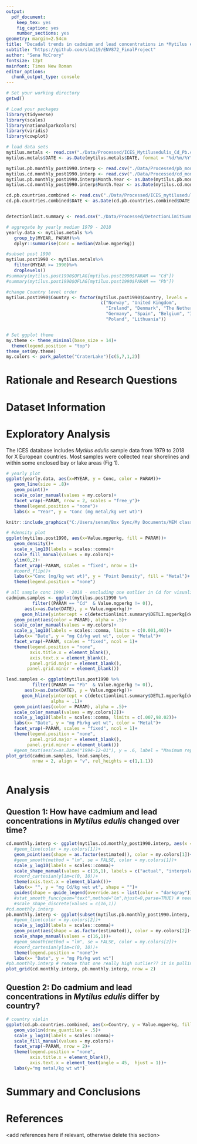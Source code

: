 ```yaml
---
output: 
  pdf_document:
    keep_tex: yes
    fig_caption: yes
    number_sections: yes
geometry: margin=2.54cm
title: "Decadal trends in cadmium and lead concentrations in *Mytilus edulis* samples from several European nations"
subtitle: "https://github.com/slm119/ENV872_FinalProject"
author: "Sena McCrory"
fontsize: 12pt
mainfont: Times New Roman
editor_options: 
  chunk_output_type: console
---
```


\newpage
\tableofcontents 
\newpage
\listoftables 
\newpage
\listoffigures 
\newpage

```r
# Set your working directory
getwd()

# Load your packages
library(tidyverse)
library(scales)
library(nationalparkcolors)
library(viridis)
library(cowplot)

# load data sets
mytilus.metals <- read.csv("./Data/Processed/ICES_Mytilusedulis_Cd_Pb.csv")
mytilus.metals$DATE <- as.Date(mytilus.metals$DATE, format = "%d/%m/%Y")

mytilus.pb.monthly_post1990.interp <- read.csv("./Data/Processed/pb_monthly_post1990_interp.csv")
mytilus.cd.monthly_post1990.interp <- read.csv("./Data/Processed/cd_monthly_post1990_interp.csv")
mytilus.pb.monthly_post1990.interp$Month.Year <- as.Date(mytilus.pb.monthly_post1990.interp$Month.Year, format = "%Y-%m-%d")
mytilus.cd.monthly_post1990.interp$Month.Year <- as.Date(mytilus.cd.monthly_post1990.interp$Month.Year, format = "%Y-%m-%d")

cd.pb.countries.combined <- read.csv("./Data/Processed/ICES_mytilusedulis_cd_pb_countriesmorethan100.csv")
cd.pb.countries.combined$DATE <- as.Date(cd.pb.countries.combined$DATE , format = "%Y-%m-%d")


detectionlimit.summary <- read.csv("./Data/Processed/DetectionLimitSummary_post1990_cd_pb.csv")

# aggregate by yearly median 1979 - 2018
yearly.data <- mytilus.metals %>%
   group_by(MYEAR, PARAM)%>%
   dplyr::summarise(Conc = median(Value.mgperkg))

#subset post 1990
mytilus.post1990 <- mytilus.metals%>%
   filter(MYEAR >= 1990)%>%
   droplevels()
#summary(mytilus.post1990$QFLAG[mytilus.post1990$PARAM == "Cd"])
#summary(mytilus.post1990$QFLAG[mytilus.post1990$PARAM == "Pb"])

#change Country level order
mytilus.post1990$Country <- factor(mytilus.post1990$Country, levels = 
                                    c("Norway", "United Kingdom", 
                                      "Ireland", "Denmark", "The Netherlands",
                                      "Germany", "Spain", "Belgium", "Iceland", 
                                      "Poland", "Lithuania"))


# Set ggplot theme
my.theme <- theme_minimal(base_size = 14)+
  theme(legend.position = "top")
theme_set(my.theme)
my.colors <- park_palette("CraterLake")[c(5,7,1,2)]
```


# Rationale and Research Questions



\newpage

# Dataset Information



\newpage

# Exploratory Analysis 

The ICES database includes *Mytilus edulis* sample data from 1979 to 2018 for X European countries. Most samples were collected near shorelines and within some enclosed bay or lake areas (Fig 1).

```r
# yearly plot
ggplot(yearly.data, aes(x=MYEAR, y = Conc, color = PARAM))+
   geom_line(size = .8)+
   geom_point()+
   scale_color_manual(values = my.colors)+
   facet_wrap(~PARAM, nrow = 2, scales = "free_y")+
   theme(legend.position = "none")+
   labs(x = "Year", y = "Conc (mg metal/kg wet wt)")

```


```r
knitr::include_graphics("C:/Users/senam/Box Sync/My Documents/MEM classes/Duke Spring 2020/DataAnalytics/ENV872_FinalProject/Output/StudyRegionMap.png")
```


```r
# #density plot
ggplot(mytilus.post1990, aes(x=Value.mgperkg, fill = PARAM))+
   geom_density()+
   scale_x_log10(labels = scales::comma)+
   scale_fill_manual(values = my.colors)+
   ylim(0,2)+
   facet_wrap(~PARAM, scales = "fixed", nrow = 1)+
   #coord_flip()+
   labs(x="Conc (mg/kg wet wt)", y = "Point Density", fill = "Metal")+
   theme(legend.position = "none")
```

```r
# all sample conc 1990 - 2018 - excluding one outlier in Cd for visualiztion purposes
cadmium.samples <- ggplot(mytilus.post1990 %>% 
          filter((PARAM == "Cd"  & Value.mgperkg != 0)), 
       aes(x=as.Date(DATE), y = Value.mgperkg))+
      geom_hline(yintercept = c(detectionlimit.summary$DETLI.mgperkg[detectionlimit.summary$PARAM =="Cd"]), alpha = .1)+
   geom_point(aes(color = PARAM), alpha = .5)+
   scale_color_manual(values = my.colors)+
   scale_y_log10(labels = scales::comma, limits = c(0.001,40))+
   labs(x= "Date", y = "mg Cd/kg wet wt", color = "Metal")+
   facet_wrap(~PARAM, scales = "fixed", ncol = 1)+
   theme(legend.position = "none", 
         axis.title.x = element_blank(),
         axis.text.x = element_blank(),
         panel.grid.major = element_blank(), 
        panel.grid.minor = element_blank())

lead.samples <- ggplot(mytilus.post1990 %>% 
          filter((PARAM == "Pb"  & Value.mgperkg != 0)), 
       aes(x=as.Date(DATE), y = Value.mgperkg))+
      geom_hline(yintercept = c(detectionlimit.summary$DETLI.mgperkg[detectionlimit.summary$PARAM =="Pb"]), 
                 alpha = .1)+
   geom_point(aes(color = PARAM), alpha = .5)+
   scale_color_manual(values = my.colors[2])+
   scale_y_log10(labels = scales::comma, limits = c(.007,98.02))+
   labs(x= "Date", y = "mg Pb/kg wet wt", color = "Metal")+
   facet_wrap(~PARAM, scales = "fixed", ncol = 1)+
   theme(legend.position = "none",
         panel.grid.major = element_blank(), 
        panel.grid.minor = element_blank())
   #geom_text(aes(x=as.Date("1994-12-01"), y = .6, label = "Maximum reported detection limit"), nudge_y = .1)
plot_grid(cadmium.samples, lead.samples,
          nrow = 2, align = "v", rel_heights = c(1,1.1))
  
```




\newpage

# Analysis

## Question 1: How have cadmium and lead concentrations in *Mytilus edulis* changed over time?


```r

cd.monthly.interp <- ggplot(mytilus.cd.monthly_post1990.interp, aes(x = as.Date(Month.Year), y = Conc))+
   #geom_line(color = my.colors[1])+
   geom_point(aes(shape = as.factor(estimated)), color = my.colors[1])+
   #geom_smooth(method = "lm", se = FALSE, color = my.colors[1])+
   scale_y_log10(labels = scales::comma)+
   scale_shape_manual(values = c(16,1), labels = c("actual", "interpolated"))+
   #coord_cartesian(ylim=c(0, 10))+
   theme(axis.text.x = element_blank())+
   labs(x= "", y = "mg Cd/kg wet wt", shape = "")+
   guides(shape = guide_legend(override.aes = list(color = "darkgray")))
   #stat_smooth_func(geom="text",method="lm",hjust=0,parse=TRUE) # need outviz package for this
   #scale_shape_discrete(values = c(16,1))
#cd.monthly.interp
pb.monthly.interp <- ggplot(subset(mytilus.pb.monthly_post1990.interp, Conc < 20), aes(x = as.Date(Month.Year), y = Conc))+
   #geom_line(color = my.colors[2])+
   scale_y_log10(labels = scales::comma)+
   geom_point(aes(shape = as.factor(estimated)), color = my.colors[2])+
   scale_shape_manual(values = c(16,1))+
   #geom_smooth(method = "lm", se = FALSE, color = my.colors[2])+
   #coord_cartesian(ylim=c(0, 10))+
   theme(legend.position = "none")+
   labs(x= "Date", y = "mg Pb/kg wet wt")
#pb.monthly.interp # remove that one really high outlier?? it is pulling the lm
plot_grid(cd.monthly.interp, pb.monthly.interp, nrow = 2)

```



## Question 2: Do cadmium and lead concentrations in *Mytilus edulis* differ by country?

```r
# country violin
ggplot(cd.pb.countries.combined, aes(x=Country, y = Value.mgperkg, fill = PARAM))+
   geom_violin(draw_quantiles = .5)+
   scale_y_log10(labels = scales::comma)+
   scale_fill_manual(values = my.colors)+
   facet_wrap(~PARAM, nrow = 2)+
   theme(legend.position = "none",
         axis.title.x = element_blank(),
         axis.text.x = element_text(angle = 45,  hjust = 1))+
   labs(y="mg metal/kg wt wt")

```



\newpage

# Summary and Conclusions


\newpage

# References
<add references here if relevant, otherwise delete this section> 
